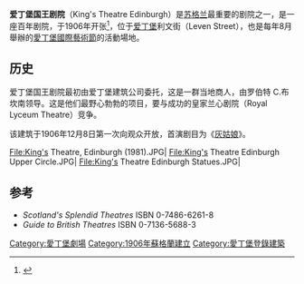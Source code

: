 {{Infobox theatre
| name               = 爱丁堡国王剧院<br>King's Theatre Edinburgh
| image              = King's Theatre, Tollcross - geograph.org.uk - 1317671.jpg
| address            = 利文街2号
| city               = {{SCO}} [[爱丁堡|爱丁堡]]
| country            = {{GBR}}
| architect          = James Davidson（外观）J. D. Swanston （内部）
| owner              = 爱丁堡市
| capacity           = 1350
| opened             = 1906
| website            = {{URL|http://www.edtheatres.com/kings}}
}}
'''爱丁堡国王剧院'''（King's Theatre Edinburgh）是[[苏格兰|苏格兰]]最重要的剧院之一，是一座百年剧院，于1906年开张<ref name="mural">{{cite web | url=http://www.bbc.co.uk/news/uk-scotland-edinburgh-east-fife-23588921 | title=King's Theatre's ceiling mural revealed | publisher=[[BBC_News|BBC News]] | work=bbc.co.uk/news | date=2013-08-06 | accessdate=2013-08-06 | archive-date=2013-08-09 | archive-url=https://web.archive.org/web/20130809082408/http://www.bbc.co.uk/news/uk-scotland-edinburgh-east-fife-23588921 | dead-url=no }}</ref>，位于[[爱丁堡|爱丁堡]]利文街（Leven Street），也是每年8月舉辦的[[愛丁堡國際藝術節|愛丁堡國際藝術節]]的活動場地。

==历史==
爱丁堡国王剧院最初由爱丁堡建筑公司委托，这是一群当地商人，由罗伯特 C.布坎南领导。这是他们最野心勃勃的项目，要与成功的皇家兰心剧院（Royal Lyceum Theatre）竞争。

该建筑于1906年12月8日第一次向观众开放，首演剧目为《[[灰姑娘|灰姑娘]]》。
<gallery>
File:King's Theatre, Edinburgh (1981).JPG|
File:King's Theatre Edinburgh Upper Circle.JPG|
File:King's Theatre Edinburgh Statues.JPG|
</gallery>

==参考==
* ''Scotland's Splendid Theatres'' ISBN 0-7486-6261-8
* ''Guide to British Theatres'' ISBN 0-7136-5688-3
<references />
{{coord|55|56|30.80|N|3|12|11.04|W|display=title}}

[[Category:愛丁堡劇場|Category:愛丁堡劇場]]
[[Category:1906年蘇格蘭建立|Category:1906年蘇格蘭建立]]
[[Category:愛丁堡登錄建築|Category:愛丁堡登錄建築]]